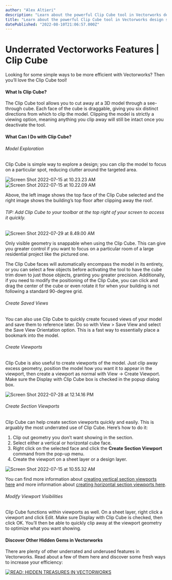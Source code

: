 ```yaml
---
author: "Alex Altieri"
description: "Learn about the powerful Clip Cube tool in Vectorworks design software."
title: "Learn about the powerful Clip Cube tool in Vectorworks design software." 
datePublished: "2022-08-10T21:06:57.000Z"
---
```

# Underrated Vectorworks Features | Clip Cube

Looking for some simple ways to be more efficient with Vectorworks? Then you’ll love the Clip Cube tool!

#### What Is Clip Cube?

The Clip Cube tool allows you to cut away at a 3D model through a see-through cube. Each face of the cube is draggable, giving you six distinct directions from which to clip the model. Clipping the model is strictly a viewing option, meaning anything you clip away will still be intact once you deactivate the tool. 

#### What Can I Do with Clip Cube?

###### Model Exploration

Clip Cube is simple way to explore a design; you can clip the model to focus on a particular spot, reducing clutter around the targeted area.

![Screen Shot 2022-07-15 at 10.23.23 AM](https://blog.vectorworks.net/hs-fs/hubfs/Blog%20Images/2022%20PVW%20Images/08_Clip%20Cube/Screen%20Shot%202022-07-15%20at%2010.23.23%20AM.png?width=355&name=Screen%20Shot%202022-07-15%20at%2010.23.23%20AM.png)![Screen Shot 2022-07-15 at 10.22.09 AM](https://blog.vectorworks.net/hs-fs/hubfs/Blog%20Images/2022%20PVW%20Images/08_Clip%20Cube/Screen%20Shot%202022-07-15%20at%2010.22.09%20AM.png?width=372&name=Screen%20Shot%202022-07-15%20at%2010.22.09%20AM.png)

Above, the left image shows the top face of the Clip Cube selected and the right image shows the building’s top floor after clipping away the roof.

###### TIP: Add Clip Cube to your toolbar at the top right of your screen to access it quickly. 

![Screen Shot 2022-07-29 at 8.49.00 AM](https://blog.vectorworks.net/hs-fs/hubfs/Blog%20Images/2022%20PVW%20Images/08_Clip%20Cube/Screen%20Shot%202022-07-29%20at%208.49.00%20AM.png?width=495&name=Screen%20Shot%202022-07-29%20at%208.49.00%20AM.png) 

Only visible geometry is snappable when using the Clip Cube. This can give you greater control if you want to focus on a particular room of a large residential project like the pictured one.

The Clip Cube faces will automatically encompass the model in its entirety, or you can select a few objects before activating the tool to have the cube trim down to just those objects, granting you greater precision. Additionally, if you need to modify the positioning of the Clip Cube, you can click and drag the center of the cube or even rotate it for when your building is not following a standard 90-degree grid.

###### Create Saved Views

You can also use Clip Cube to quickly create focused views of your model and save them to reference later. Do so with View > Save View and select the Save View Orientation option. This is a fast way to essentially place a bookmark into the model.

###### Create Viewports

Clip Cube is also useful to create viewports of the model. Just clip away excess geometry, position the model how you want it to appear in the viewport, then create a viewport as normal with View -> Create Viewport. Make sure the Display with Clip Cube box is checked in the popup dialog box.

![Screen Shot 2022-07-28 at 12.14.16 PM](https://blog.vectorworks.net/hs-fs/hubfs/Blog%20Images/2022%20PVW%20Images/08_Clip%20Cube/Screen%20Shot%202022-07-28%20at%2012.14.16%20PM.png?width=671&name=Screen%20Shot%202022-07-28%20at%2012.14.16%20PM.png)

###### Create Section Viewports

Clip Cube can help create section viewports quickly and easily. This is arguably the most underrated use of Clip Cube. Here’s how to do it:

1. Clip out geometry you don’t want showing in the section.
2. Select either a vertical or horizontal cube face.
3. Right click on the selected face and click the **Create Section Viewport** command from the pop-up menu.
4. Create the viewport on a sheet layer or a design layer.

![Screen Shot 2022-07-15 at 10.55.32 AM](https://blog.vectorworks.net/hs-fs/hubfs/Blog%20Images/2022%20PVW%20Images/08_Clip%20Cube/Screen%20Shot%202022-07-15%20at%2010.55.32%20AM.png?width=653&name=Screen%20Shot%202022-07-15%20at%2010.55.32%20AM.png)

You can find more information about [creating vertical section viewports here](https://app-help.vectorworks.net/2019/eng/VW2019%5FGuide/Viewports1/Creating%5Fa%5FVertical%5FSection%5FViewport.htm#XREF%5F63407%5FCreating%5Fa) and more information about [creating horizontal section viewports here](https://app-help.vectorworks.net/2019/eng/VW2019%5FGuide/Viewports1/Creating%5Fa%5FHorizontal%5FSection%5FViewport.htm#XREF%5F64726%5FCreating%5Fa).

###### Modify Viewport Visibilities

Clip Cube functions within viewports as well. On a sheet layer, right click a viewport and click Edit. Make sure Display with Clip Cube is checked, then click OK. You’ll then be able to quickly clip away at the viewport geometry to optimize what you want showing.

#### Discover Other Hidden Gems in Vectorworks

There are plenty of other underrated and underused features in Vectorworks. Read about a few of them here and discover some fresh ways to increase your efficiency:

[![READ: HIDDEN TREASURES IN VECTORWORKS](https://no-cache.hubspot.com/cta/default/3018241/e0e3a41e-9123-46df-b155-0e5462597f08.png)](https://cta-redirect.hubspot.com/cta/redirect/3018241/e0e3a41e-9123-46df-b155-0e5462597f08) 

 